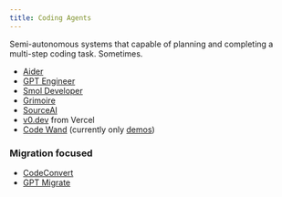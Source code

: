 ```yaml
---
title: Coding Agents
---
```


Semi-autonomous systems that capable of planning and completing a multi-step coding task. Sometimes.

* [Aider](https://github.com/paul-gauthier/aider)
* [GPT Engineer](https://github.com/AntonOsika/gpt-engineer)
* [Smol Developer](https://github.com/smol-ai/developer)
* [Grimoire](https://twitter.com/nickadobos/status/1722525397429174447)
* [SourceAI](https://sourceai.dev)
* [v0.dev](https://vercel.com/ai) from Vercel
* [Code Wand](https://t.co/bGAVrOYhgn) (currently only [demos](https://twitter.com/CodewandAI/status/1642956482806435841))

### Migration focused

* [CodeConvert](https://www.codeconvert.ai)
* [GPT Migrate](https://github.com/0xpayne/gpt-migrate)